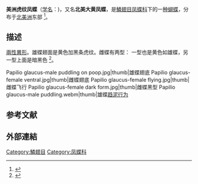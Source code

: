 {{Expand language|1=en|time=2021-02-13T16:15:07+00:00}}
{{Speciesbox
|status=G5
|status_system=TNC
|status_ref=<ref name=TNC>{{cite web |url=https://explorer.natureserve.org/Taxon/ELEMENT_GLOBAL.2.120967/Pterourus_glaucus |title=''Pterourus glaucus'' Eastern Tiger Swallowtail |work=NatureServe Explorer |publisher=NatureServe |date=2021-02-05 |access-date=2021-02-12 |archive-date=2021-08-30 |archive-url=https://web.archive.org/web/20210830180942/https://explorer.natureserve.org/Taxon/ELEMENT_GLOBAL.2.120967/Pterourus_glaucus |dead-url=no }}</ref>
|image=Papilio glaucus-male dorsal.jpg
|image_caption=雄蝶
|image2=Papilio glaucus-female dorsal.jpg
|image2_caption=雌蝶
|taxon=Papilio glaucus
|authority=[[卡尔·林奈|Linnaeus]]，[[w:Lepidoptera_in_the_10th_edition_of_Systema_Naturae|1758]]
}}

'''美洲虎纹凤蝶'''（[[学名|学名]]：{{lang|la|''Papilio glaucus''}})，又名'''北美大黄凤蝶'''，是[[鱗翅目|鱗翅目]][[凤蝶科|凤蝶科]]下的一[[物种|种]][[蝴蝶|蝴蝶]]，分布于[[北美洲|北美洲]]东部
<ref>{{cite web
|url=https://www.butterfliesandmoths.org/species/Papilio-glaucus
|title=Eastern Tiger Swallowtail ''Papilio glaucus'' Linnaeus, 1758
|publisher=Butterflies and Moths of North America
|access-date=2021-02-13
|archive-date=2021-05-02
|archive-url=https://web.archive.org/web/20210502072808/https://www.butterfliesandmoths.org/species/Papilio-glaucus
|dead-url=no
}}</ref>。

==描述==
[[兩性異形|兩性異形]]。雄蝶翅面是黄色加黑条虎纹。雌蝶有两型： 一型也是黄色如雄蝶，另一型上面是暗黑色
<ref>{{cite web
|url=https://nhpbs.org/natureworks/easterntiger.htm
|title=Eastern Tiger Swallowtail - ''Papilio glaucus''
|publisher=New Hampshire PBS
|website=NatureWorks
|access-date=2021-02-13
|archive-date=2021-06-19
|archive-url=https://web.archive.org/web/20210619013623/https://nhpbs.org/natureworks/easterntiger.htm
|dead-url=no
}}</ref>。
<gallery mode=packed>
Papilio glaucus-male puddling on poop.jpg|thumb|雄蝶翅底
Papilio glaucus-female ventral.jpg|thumb|雌蝶翅底
Papilio glaucus-female flying.jpg|thumb|雌蝶飞行
Papilio glaucus-female dark form.jpg|thumb|雌蝶黑型
Papilio glaucus-male puddling.webm|thumb|雄蝶[[趋泥行为|趋泥行为]]
</gallery>

==参考文献==
{{Reflist}}

==外部連結==
{{Wikispecies}}
{{commons}}
{{Taxonbar|from=Q310069}}
[[Category:鱗翅目|Category:鱗翅目]]
[[Category:凤蝶科|Category:凤蝶科]]